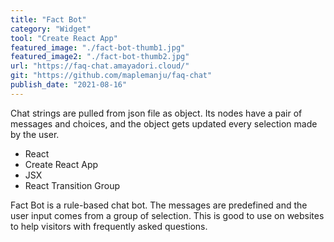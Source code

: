 ```yaml
---
title: "Fact Bot"
category: "Widget"
tool: "Create React App"
featured_image: "./fact-bot-thumb1.jpg"
featured_image2: "./fact-bot-thumb2.jpg"
url: "https://faq-chat.amayadori.cloud/"
git: "https://github.com/maplemanju/faq-chat"
publish_date: "2021-08-16"
---
```


Chat strings are pulled from json file as object. Its nodes have a pair of messages and choices, and the object gets updated every selection made by the user.

* React
* Create React App
* JSX
* React Transition Group

Fact Bot is a rule-based chat bot. The messages are predefined and the user input comes from a group of selection. This is good to use on websites to help visitors with frequently asked questions.
